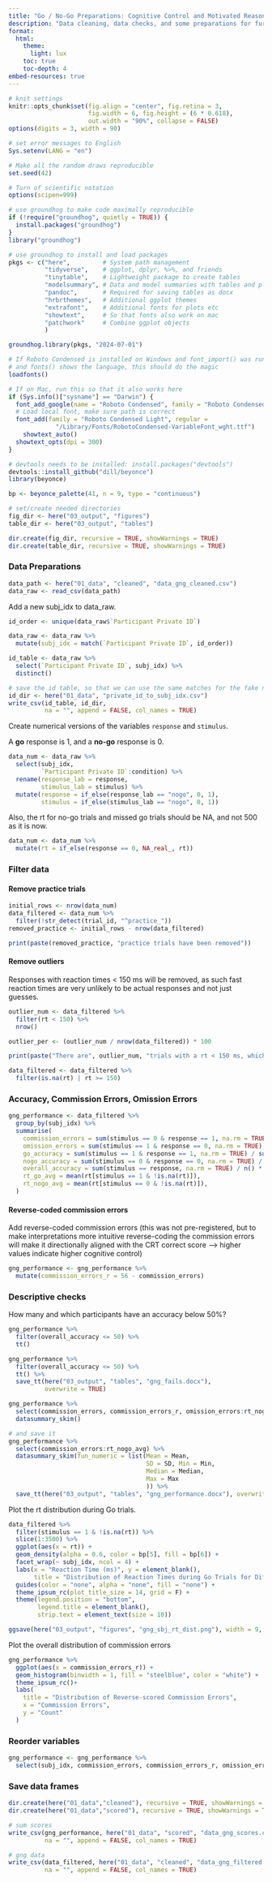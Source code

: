 ```yaml
---
title: "Go / No-Go Preparations: Cognitive Control and Motivated Reasoning"
description: "Data cleaning, data checks, and some preparations for further analyses specific for the Go / No-Go task."
format:
  html:
    theme:
      light: lux
    toc: true
    toc-depth: 4
embed-resources: true
---
```


```r
# knit settings
knitr::opts_chunk$set(fig.align = "center", fig.retina = 3,
                      fig.width = 6, fig.height = (6 * 0.618),
                      out.width = "90%", collapse = FALSE)
options(digits = 3, width = 90)

# set error messages to English
Sys.setenv(LANG = "en")

# Make all the random draws reproducible
set.seed(42)

# Turn of scientific notation
options(scipen=999)
```

```r
# use groundhog to make code maximally reproducible
if (!require("groundhog", quietly = TRUE)) {
  install.packages("groundhog")
}
library("groundhog")

# use groundhog to install and load packages
pkgs <- c("here",         # System path management
          "tidyverse",    # ggplot, dplyr, %>%, and friends
          "tinytable",    # Lightweight package to create tables
          "modelsummary", # Data and model summaries with tables and plots
          "pandoc",       # Required for saving tables as docx
          "hrbrthemes",   # Additional ggplot themes
          "extrafont",    # Additional fonts for plots etc
          "showtext",     # So that fonts also work on mac
          "patchwork"     # Combine ggplot objects
          )

groundhog.library(pkgs, "2024-07-01") 
```

```r
# If Roboto Condensed is installed on Windows and font_import() was run
# and fonts() shows the language, this should do the magic
loadfonts()

# If on Mac, run this so that it also works here
if (Sys.info()["sysname"] == "Darwin") {
  font_add_google(name = "Roboto Condensed", family = "Roboto Condensed") 
  # Load local font, make sure path is correct
  font_add(family = "Roboto Condensed Light", regular =
             "/Library/Fonts/RobotoCondensed-VariableFont_wght.ttf")
    showtext_auto()
  showtext_opts(dpi = 300)
}
```

```r
# devtools needs to be installed: install.packages("devtools")
devtools::install_github("dill/beyonce")
library(beyonce)

bp <- beyonce_palette(41, n = 9, type = "continuous")
```

```r
# set/create needed directories
fig_dir <- here("03_output", "figures")
table_dir <- here("03_output", "tables")

dir.create(fig_dir, recursive = TRUE, showWarnings = TRUE)
dir.create(table_dir, recursive = TRUE, showWarnings = TRUE)
```

### Data Preparations

```r
data_path <- here("01_data", "cleaned", "data_gng_cleaned.csv")
data_raw <- read_csv(data_path)
```

Add a new subj_idx to data_raw.

```r
id_order <- unique(data_raw$`Participant Private ID`)

data_raw <- data_raw %>%
  mutate(subj_idx = match(`Participant Private ID`, id_order))

id_table <- data_raw %>%
  select(`Participant Private ID`, subj_idx) %>%
  distinct() 

# save the id table, so that we can use the same matches for the fake news task
id_dir <- here("01_data", "private_id_to_subj_idx.csv")
write_csv(id_table, id_dir, 
          na = "", append = FALSE, col_names = TRUE)
```

Create numerical versions of the variables `response` and `stimulus`.

A **go** response is 1, and a **no-go** response is 0.

```r
data_num <- data_raw %>% 
  select(subj_idx, 
         `Participant Private ID`:condition) %>% 
  rename(response_lab = response,
         stimulus_lab = stimulus) %>% 
  mutate(response = if_else(response_lab == "nogo", 0, 1),
         stimulus = if_else(stimulus_lab == "nogo", 0, 1))
```

Also, the rt for no-go trials and missed go trials should be NA, and not 500 as it is now.

```r
data_num <- data_num %>% 
  mutate(rt = if_else(response == 0, NA_real_, rt))
```

### Filter data

#### Remove practice trials

```r
initial_rows <- nrow(data_num)
data_filtered <- data_num %>% 
  filter(!str_detect(trial_id, "^practice_"))
removed_practice <- initial_rows - nrow(data_filtered)

print(paste(removed_practice, "practice trials have been removed"))
```

#### Remove outliers

Responses with reaction times \< 150 ms will be removed, as such fast reaction times are very unlikely to be actual responses and not just guesses.

```r
outlier_num <- data_filtered %>% 
  filter(rt < 150) %>% 
  nrow() 

outlier_per <- (outlier_num / nrow(data_filtered)) * 100

print(paste("There are", outlier_num, "trials with a rt < 150 ms, which is", round(outlier_per, 2), "% of the total number of trials =", nrow(data_num)))
```

```r
data_filtered <- data_filtered %>% 
  filter(is.na(rt) | rt >= 150)
```

### Accuracy, Commission Errors, Omission Errors

```r
gng_performance <- data_filtered %>%
  group_by(subj_idx) %>%
  summarise(
    commission_errors = sum(stimulus == 0 & response == 1, na.rm = TRUE),
    omission_errors = sum(stimulus == 1 & response == 0, na.rm = TRUE),
    go_accuracy = sum(stimulus == 1 & response == 1, na.rm = TRUE) / sum(stimulus == 1, na.rm = TRUE) * 100,
    nogo_accuracy = sum(stimulus == 0 & response == 0, na.rm = TRUE) / sum(stimulus == 0, na.rm = TRUE) * 100,
    overall_accuracy = sum(stimulus == response, na.rm = TRUE) / n() * 100,
    rt_go_avg = mean(rt[stimulus == 1 & !is.na(rt)]),
    rt_nogo_avg = mean(rt[stimulus == 0 & !is.na(rt)]),
  )
```

#### Reverse-coded commission errors

Add reverse-coded commission errors (this was not pre-registered, but to make interpretations more intuitive reverse-coding the commission errors will make it directionally aligned with the CRT correct score --\> higher values indicate higher cognitive control)

```r
gng_performance <- gng_performance %>% 
  mutate(commission_errors_r = 56 - commission_errors)
```

### Descriptive checks

How many and which participants have an accuracy below 50%?

```r
gng_performance %>% 
  filter(overall_accuracy <= 50) %>% 
  tt()

gng_performance %>% 
  filter(overall_accuracy <= 50) %>% 
  tt() %>% 
  save_tt(here("03_output", "tables", "gng_fails.docx"), 
          overwrite = TRUE)
```

```r
gng_performance %>% 
  select(commission_errors, commission_errors_r, omission_errors:rt_nogo_avg) %>% 
  datasummary_skim()

# and save it
gng_performance %>% 
  select(commission_errors:rt_nogo_avg) %>% 
  datasummary_skim(fun_numeric = list(Mean = Mean, 
                                      SD = SD, Min = Min, 
                                      Median = Median, 
                                      Max = Max
                                      )) %>% 
  save_tt(here("03_output", "tables", "gng_performance.docx"), overwrite = TRUE)
```

Plot the rt distribution during Go trials.

```r
data_filtered %>%
  filter(stimulus == 1 & !is.na(rt)) %>% 
  slice(1:3500) %>% 
  ggplot(aes(x = rt)) +
  geom_density(alpha = 0.6, color = bp[5], fill = bp[6]) + 
  facet_wrap(~ subj_idx, ncol = 4) +  
  labs(x = "Reaction Time (ms)", y = element_blank(),
       title = "Distribution of Reaction Times during Go Trials for Different Participant") +
  guides(color = "none", alpha = "none", fill = "none") +
  theme_ipsum_rc(plot_title_size = 14, grid = F) + 
  theme(legend.position = "bottom",
        legend.title = element_blank(),
        strip.text = element_text(size = 10))

ggsave(here("03_output", "figures", "gng_sbj_rt_dist.png"), width = 9, height = 6, dpi = 300)
```

Plot the overall distribution of commission errors

```r
gng_performance %>% 
  ggplot(aes(x = commission_errors_r)) +
  geom_histogram(binwidth = 1, fill = "steelblue", color = "white") +
  theme_ipsum_rc()+
  labs(
    title = "Distribution of Reverse-scored Commission Errors",
    x = "Commission Errors",
    y = "Count"
  )
```

### Reorder variables

```r
gng_performance <- gng_performance %>% 
  select(subj_idx, commission_errors, commission_errors_r, omission_errors:rt_nogo_avg)
```

### Save data frames

```r
dir.create(here("01_data","cleaned"), recursive = TRUE, showWarnings = TRUE)
dir.create(here("01_data","scored"), recursive = TRUE, showWarnings = TRUE)
```

```r
# sum scores
write_csv(gng_performance, here("01_data", "scored", "data_gng_scores.csv"), 
          na = "", append = FALSE, col_names = TRUE)

# gng data
write_csv(data_filtered, here("01_data", "cleaned", "data_gng_filtered.csv"), 
          na = "", append = FALSE, col_names = TRUE)
```
